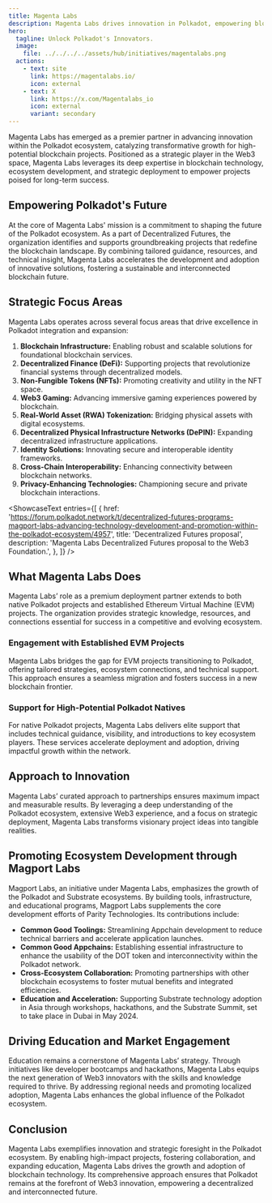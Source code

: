 ```yaml
---
title: Magenta Labs
description: Magenta Labs drives innovation in Polkadot, empowering blockchain projects with expertise, resources, and tailored ecosystem strategies.
hero:
  tagline: Unlock Polkadot's Innovators.
  image: 
    file: ../../../../assets/hub/initiatives/magentalabs.png
  actions:
    - text: site
      link: https://magentalabs.io/
      icon: external
    - text: X
      link: https://x.com/Magentalabs_io
      icon: external
      variant: secondary
---
```



Magenta Labs has emerged as a premier partner in advancing innovation within the Polkadot ecosystem, catalyzing transformative growth for high-potential blockchain projects. Positioned as a strategic player in the Web3 space, Magenta Labs leverages its deep expertise in blockchain technology, ecosystem development, and strategic deployment to empower projects poised for long-term success.

## Empowering Polkadot's Future
At the core of Magenta Labs' mission is a commitment to shaping the future of the Polkadot ecosystem. As a part of Decentralized Futures, the organization identifies and supports groundbreaking projects that redefine the blockchain landscape. By combining tailored guidance, resources, and technical insight, Magenta Labs accelerates the development and adoption of innovative solutions, fostering a sustainable and interconnected blockchain future.

## Strategic Focus Areas
Magenta Labs operates across several focus areas that drive excellence in Polkadot integration and expansion:
1. **Blockchain Infrastructure:** Enabling robust and scalable solutions for foundational blockchain services.
2. **Decentralized Finance (DeFi):** Supporting projects that revolutionize financial systems through decentralized models.
3. **Non-Fungible Tokens (NFTs):** Promoting creativity and utility in the NFT space.
4. **Web3 Gaming:** Advancing immersive gaming experiences powered by blockchain.
5. **Real-World Asset (RWA) Tokenization:** Bridging physical assets with digital ecosystems.
6. **Decentralized Physical Infrastructure Networks (DePIN):** Expanding decentralized infrastructure applications.
7. **Identity Solutions:** Innovating secure and interoperable identity frameworks.
8. **Cross-Chain Interoperability:** Enhancing connectivity between blockchain networks.
9. **Privacy-Enhancing Technologies:** Championing secure and private blockchain interactions.

<ShowcaseText
  entries={[
    {
      href: 'https://forum.polkadot.network/t/decentralized-futures-programs-magport-labs-advancing-technology-development-and-promotion-within-the-polkadot-ecosystem/4957',
      title: 'Decentralized Futures proposal',
      description: 'Magenta Labs Decentralized Futures proposal to the Web3 Foundation.',
    },
  ]}
/>

## What Magenta Labs Does
Magenta Labs’ role as a premium deployment partner extends to both native Polkadot projects and established Ethereum Virtual Machine (EVM) projects. The organization provides strategic knowledge, resources, and connections essential for success in a competitive and evolving ecosystem.

### Engagement with Established EVM Projects
Magenta Labs bridges the gap for EVM projects transitioning to Polkadot, offering tailored strategies, ecosystem connections, and technical support. This approach ensures a seamless migration and fosters success in a new blockchain frontier.

### Support for High-Potential Polkadot Natives
For native Polkadot projects, Magenta Labs delivers elite support that includes technical guidance, visibility, and introductions to key ecosystem players. These services accelerate deployment and adoption, driving impactful growth within the network.

## Approach to Innovation
Magenta Labs’ curated approach to partnerships ensures maximum impact and measurable results. By leveraging a deep understanding of the Polkadot ecosystem, extensive Web3 experience, and a focus on strategic deployment, Magenta Labs transforms visionary project ideas into tangible realities.

## Promoting Ecosystem Development through Magport Labs
Magport Labs, an initiative under Magenta Labs, emphasizes the growth of the Polkadot and Substrate ecosystems. By building tools, infrastructure, and educational programs, Magport Labs supplements the core development efforts of Parity Technologies. Its contributions include:

- **Common Good Toolings:** Streamlining Appchain development to reduce technical barriers and accelerate application launches.
- **Common Good Appchains:** Establishing essential infrastructure to enhance the usability of the DOT token and interconnectivity within the Polkadot network.
- **Cross-Ecosystem Collaboration:** Promoting partnerships with other blockchain ecosystems to foster mutual benefits and integrated efficiencies.
- **Education and Acceleration:** Supporting Substrate technology adoption in Asia through workshops, hackathons, and the Substrate Summit, set to take place in Dubai in May 2024.

## Driving Education and Market Engagement
Education remains a cornerstone of Magenta Labs’ strategy. Through initiatives like developer bootcamps and hackathons, Magenta Labs equips the next generation of Web3 innovators with the skills and knowledge required to thrive. By addressing regional needs and promoting localized adoption, Magenta Labs enhances the global influence of the Polkadot ecosystem.

## Conclusion
Magenta Labs exemplifies innovation and strategic foresight in the Polkadot ecosystem. By enabling high-impact projects, fostering collaboration, and expanding education, Magenta Labs drives the growth and adoption of blockchain technology. Its comprehensive approach ensures that Polkadot remains at the forefront of Web3 innovation, empowering a decentralized and interconnected future.

